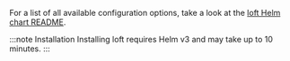 For a list of all available configuration options, take a look at the [loft Helm chart README](#TODO).

:::note Installation
Installing loft requires Helm v3 and may take up to 10 minutes.
:::
